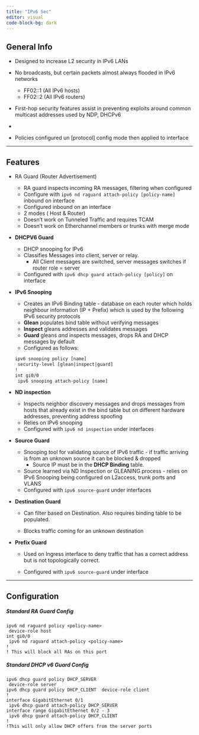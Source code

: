 ```yaml
---
title: "IPv6 Sec"
editor: visual
code-block-bg: dark
---
```


## General Info

-   Designed to increase L2 security in IPv6 LANs

-   No broadcasts, but certain packets almost always flooded in IPv6 networks

    -   FF02::1 (All IPv6 hosts)
    -   FF02::2 (All IPv6 routers)

-   First-hop security features assist in preventing exploits around common multicast addresses used by NDP, DHCPv6

-   

-   Policies configured un \[protocol\] config mode then applied to interface

------------------------------------------------------------------------

## Features

-   RA Guard (Router Advertisement)

    -   RA guard inspects incoming RA messages, filtering when configured
    -   Configure with `ipv6 nd raguard attach-policy [policy-name]` inbound on interface
    -   Configured inbound on an interface
    -   2 modes ( Host & Router)
    -   Doesn't work on Tunneled Traffic and requires TCAM
    -   Doesn't work on Etherchannel members or trunks with merge mode

-   **DHCPV6 Guard**

    -   DHCP snooping for IPv6
    -   Classifies Messages into client, server or relay.
        -   All Client messages are switched, server messages switches if router role = server
    -   Configured with `ipv6 dhcp guard attach-policy [policy]` on interface

-   **IPv6 Snooping**

    -   Creates an IPv6 Binding table - database on each router which holds neighbour information (IP + Prefix) which is used by the following IPv6 security protocols
    -   **Glean** populates bind table without verifying messages
    -   **Inspect** gleans addresses and validates messages
    -   **Guard** gleans *and* inspects messages, drops RA and DHCP messages by default
    -   Configured as follows:

    ``` default
    ipv6 snooping policy [name]
     security-level [glean|inspect|guard]
    !
    int gi0/0
     ipv6 snooping attach-policy [name]
    ```

-   **ND inspection**

    -   Inspects neighbor discovery messages and drops messages from hosts that already exist in the bind table but on different hardware addresses, preventing address spoofing
    -   Relies on IPv6 snooping
    -   Configured with `ipv6 nd inspection` under interfaces

-   **Source Guard**

    -   Snooping tool for validating source of IPv6 traffic - if traffic arriving is from an unknown source it can be blocked & dropped
        -   Source IP must be in the **DHCP Binding** table.
    -   Source learned via ND Inspection or GLEANING process - relies on IPv6 Snooping being configured on L2access, trunk ports and VLANS
    -   Configured with `ipv6 source-guard` under interfaces

-   **Destination Guard**

    -   Can filter based on Destination. Also requires binding table to be populated.

    -   Blocks traffic coming for an unknown destination

-   **Prefix Guard**

    -   Used on Ingress interface to deny traffic that has a correct address but is not topologically correct.

    -   Configured with `ipv6 source-guard` under interface

------------------------------------------------------------------------

## **Configuration**

##### **Standard RA Guard Config**

```         
ipv6 nd raguard policy <policy-name>  
 device-role host 
int gi0/0  
 ipv6 nd raguard attach-policy <policy-name> 
! 
! This will block all RAs on this port
```

##### **Standard DHCP v6 Guard Config**

```         
ipv6 dhcp guard policy DHCP_SERVER  
 device-role server 
ipv6 dhcp guard policy DHCP_CLIENT  device-role client 
! 
interface GigabitEthernet 0/1  
 ipv6 dhcp guard attach-policy DHCP_SERVER
interface range GigabitEthernet 0/2 - 3
 ipv6 dhcp guard attach-policy DHCP_CLIENT 
! 
!This will only allow DHCP offers from the server ports
```
